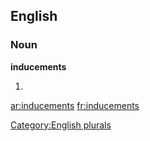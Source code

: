 ==English==

===Noun===
'''inducements'''

# {{plural of|[[inducement]]}}

[[Category:English plurals]]

[[ar:inducements]]
[[fr:inducements]]